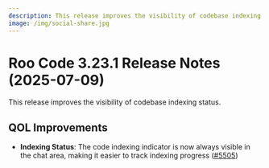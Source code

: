 ```yaml
---
description: This release improves the visibility of codebase indexing status.
image: /img/social-share.jpg
---
```


# Roo Code 3.23.1 Release Notes (2025-07-09)

This release improves the visibility of codebase indexing status.

## QOL Improvements

* **Indexing Status**: The code indexing indicator is now always visible in the chat area, making it easier to track indexing progress ([#5505](https://github.com/RooCodeInc/Roo-Code/pull/5505))